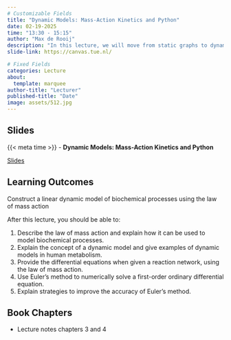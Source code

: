 ```yaml
---
# Customizable Fields
title: "Dynamic Models: Mass-Action Kinetics and Python"
date: 02-19-2025
time: "13:30 - 15:15"
author: "Max de Rooij"
description: "In this lecture, we will move from static graphs to dynamic models with the theory of mass-action kinetics. We will also cover the basics of numerical solutions to differential equations."
slide-link: https://canvas.tue.nl/

# Fixed Fields
categories: Lecture
about:
  template: marquee
author-title: "Lecturer"
published-title: "Date"
image: assets/512.jpg
---
```


## Slides
::: slide-deck
{{< meta time >}} - **Dynamic Models: Mass-Action Kinetics and Python**

::: slides
[Slides]({{< meta slide-link >}})
:::
:::

## Learning Outcomes

::: {.callout-important title="Principal Learning Outcome 7"}
Construct a linear dynamic model of biochemical processes using the law of mass action
:::

After this lecture, you should be able to:

1. Describe the law of mass action and explain how it can be used to model biochemical processes.
2. Explain the concept of a dynamic model and give examples of dynamic models in human metabolism.
3. Provide the differential equations when given a reaction network, using the law of mass action.
4. Use Euler's method to numerically solve a first-order ordinary differential equation.
5. Explain strategies to improve the accuracy of Euler's method.

## Book Chapters
- Lecture notes chapters 3 and 4